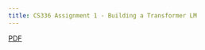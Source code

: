 ```yaml
---
title: CS336 Assignment 1 - Building a Transformer LM
---
```


[PDF](cs336_spring2025_assignment1_basics.pdf)